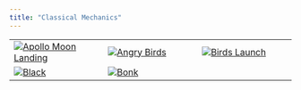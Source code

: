 ```yaml
---
title: "Classical Mechanics"
---
```


| |  |  |
|----------|----------|----------|
| [![Apollo Moon Landing](../img/apollo.png)](../projects/apollo.qmd)   | [![Angry Birds](../img/birds.png)](../projects/birds.qmd)   | [![Birds Launch](../img/birdslaunch.png)](../projects/birdslauncher.qmd)   |
| [![Black](../img/black.png)](../projects/black.qmd)   | [![Bonk](../img/bonk.png)](../projects/bonk.qmd)  |   |

